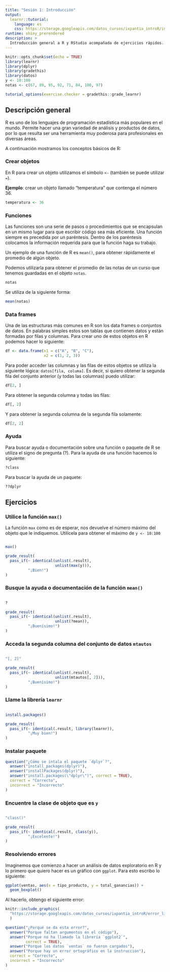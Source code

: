 ```yaml
---
title: "Sesión 1: Introducción"
output: 
  learnr::tutorial:
    language: es
    css: https://storage.googleapis.com/datos_cursos/ixpantia_introR/intro_r.css
runtime: shiny_prerendered
description: >
  Introducción general a R y RStudio acompañada de ejercicios rápidos.
---
```


<style>
@import url('https://fonts.googleapis.com/css2?family=Roboto+Mono&family=Roboto+Slab&family=Source+Sans+Pro:wght@300;400&display=swap');

@import url('https://fonts.googleapis.com/css2?family=Lato&display=swap');
</style> 

```r
knitr::opts_chunk$set(echo = TRUE)
library(learnr)
library(dplyr)
library(gradethis)
library(datos)
y <- 10:100
notas <- c(67, 89, 95, 92, 71, 84, 100, 97)

tutorial_options(exercise.checker = gradethis::grade_learnr)
```

## Descripción general 

R es uno de los lenguajes de programación estadística más populares en
el mundo. Permite hacer una gran variedad de análisis y productos 
de datos, por lo que resulta ser una herramienta muy poderosa para
profesionales en diversas áreas. 

A continuación mostramos los conceptos básicos de R:

### Crear objetos

En R para crear un objeto utilizamos el símbolo `<-` (también se 
puede utilizar `=`). 

**Ejemplo**: crear un objeto llamado "temperatura" que contenga el número 36.

```r
temperatura <- 36
```

### Funciones

Las funciones son una serie de pasos o procedimientos que se
encapsulan en un mismo lugar para que escribir código sea más
eficiente. Una función siempre es precedida por un paréntesis. Dentro
de los paréntesis colocamos la información requerida para que la
función haga su trabajo.

Un ejemplo de una función de R es `mean()`, para obtener rápidamente el 
promedio de algún objeto. 

Podemos utilizarla para obtener el promedio de las notas de un curso que 
tenemos guardadas en el objeto `notas`.

```r
notas
```

Se utiliza de la siguiente forma:

```r
mean(notas)
```

### Data frames

Una de las estructuras más comunes en R son los data frames o conjuntos de 
datos. En palabras simples estos son tablas que contienen datos y están 
formadas por filas y columnas. Para crear uno de estos objetos en R podemos 
hacer lo siguiente:

```r
df <- data.frame(x1 = c("A", "B", "C"),
                 x2 = c(1, 2, 3))
```

Para poder acceder las columnas y las filas de estos objetos
se utiliza la siguiente lógica: `datos[fila, columa]`. Es decir, si
quiero obtener la segunda fila del conjunto anterior (y todas las
columnas) puedo utilizar:

```r
df[2, ]
```

Para obtener la segunda columna y todas las filas:

```r
df[, 2]
```

Y para obtener la segunda columna de la segunda fila solamente:

```r
df[2, 2]
```

### Ayuda

Para buscar ayuda o documentación sobre una función o paquete de R 
se utiliza el signo de pregunta (?). Para la ayuda de una función 
hacemos lo siguiente:

```r
?class
```
 
Para buscar la ayuda de un paquete:

```r
??dplyr
```

## Ejercicios 

### Utilice la función `max()`

La función `max` como es de esperar, nos devuelve el número máximo 
del objeto que le indiquemos. Utilícela para obtener el máximo de 
`y <- 10:100`

```r
 
```

```r
max()
```

```r
grade_result(
  pass_if(~ identical(unlist(.result), 
                      unlist(max(y))),
          "¡Bien!")
)
```

### Busque la ayuda o documentación de la función `mean()`

```r
 
```

```r
?
```

```r
grade_result(
  pass_if(~ identical(unlist(.result), 
                      unlist(?mean)),
          "¡Buenísimo!")
)
```

### Acceda la segunda columna del conjunto de datos `mtautos`

```r
 
```

```r
"[, 2]"
```

```r
grade_result(
  pass_if(~ identical(unlist(.result), 
                      unlist(mtautos[, 2])),
          "¡Buenísimo!")
)
```

### Llame la librería `learnr`

```r
 
```

```r
install.packages()
```

```r
grade_result(
  pass_if(~ identical(.result, library(learnr)),
          "¡Muy bien!")
)
```

### Instalar paquete

```r
question("¿Cómo se intala el paquete `dplyr`?",
  answer("install_packages(dplyr)"),
  answer("installPackages(dplyr)"),
  answer("install.packages(\"dplyr\")", correct = TRUE),
  correct = "Correcto",
  incorrect = "Incorrecto"
)
```

### Encuentre la clase de objeto que es `y`

```r
 
```

```r
"class()"
```

```r
grade_result(
  pass_if(~ identical(.result, class(y)),
          "¡Excelente!")
)
```

### Resolviendo errores

Imaginemos que comienzo a hacer un análisis de datos exploratorio en R y lo 
primero que quiero hacer es un gráfico con `ggplot`. Para esto escribo lo 
siguiente:

```r
ggplot(ventas, aes(x = tipo_producto, y = total_ganancias)) +
  geom_boxplot()
```

Al hacerlo, obtengo el siguiente error:

```r
knitr::include_graphics(
  "https://storage.googleapis.com/datos_cursos/ixpantia_introR/error_libreria.png"
  )  
```

```r
question("¿Porqué se da esta error?",
  answer("Porque faltan argumentos en el código"),
  answer("Porque no ha llamado la librería `ggplot2`", 
         correct = TRUE),
  answer("Porque los datos `ventas` no fueron cargados"),
  answer("Porque hay un error ortográfico en la instrucción"),
  correct = "Correcto",
  incorrect = "Incorrecto"
)
```
